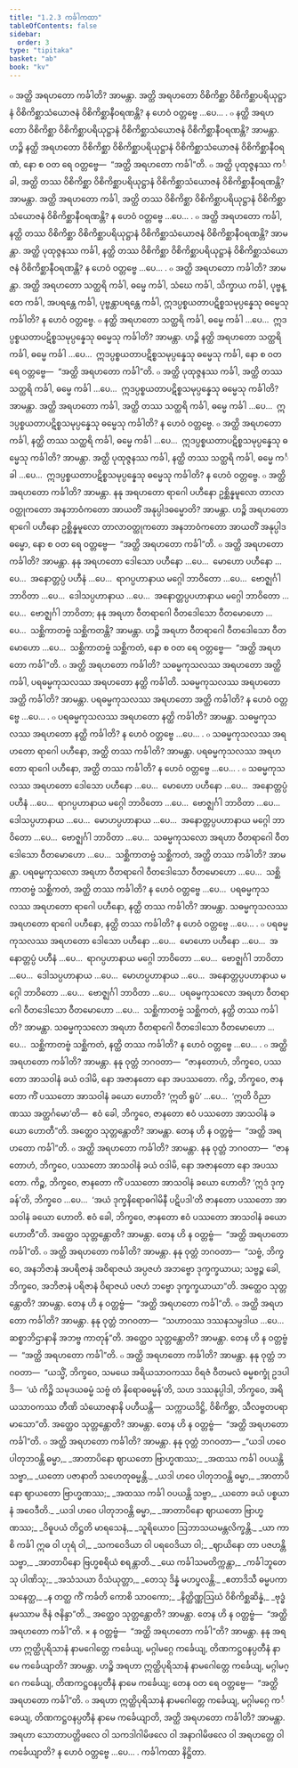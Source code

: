 ```yaml
---
title: "1.2.3 ကင်္ခါကထာ"
tableOfContents: false
sidebar:
  order: 3
type: "tipitaka"
basket: "ab"
book: "kv"
---
```



<DynamicBreadcrumb />

<Division number="318" book="kv" e="ch" v="32" p="140">

<Paragraph number="875" book="kv">
๐ အတ္ထိ အရဟတော ကင်္ခါတိ? အာမန္တာ. အတ္ထိ အရဟတော ဝိစိကိစ္ဆာ ဝိစိကိစ္ဆာပရိယုဋ္ဌာနံ ဝိစိကိစ္ဆာသံယောဇနံ ဝိစိကိစ္ဆာနီဝရဏန္တိ? န ဟေဝံ ဝတ္တဗ္ဗေ …ပေ… .
</Paragraph>

<Paragraph number="876" book="kv">
๐ နတ္ထိ အရဟတော ဝိစိကိစ္ဆာ ဝိစိကိစ္ဆာပရိယုဋ္ဌာနံ ဝိစိကိစ္ဆာသံယောဇနံ ဝိစိကိစ္ဆာနီဝရဏန္တိ? အာမန္တာ. ဟဉ္စိ နတ္ထိ အရဟတော ဝိစိကိစ္ဆာ ဝိစိကိစ္ဆာပရိယုဋ္ဌာနံ ဝိစိကိစ္ဆာသံယောဇနံ ဝိစိကိစ္ဆာနီဝရဏံ, နော စ ဝတ ရေ ဝတ္တဗ္ဗေ—  “အတ္ထိ အရဟတော ကင်္ခါ”တိ.
</Paragraph>

<Paragraph number="877" book="kv">
๐ အတ္ထိ ပုထုဇ္ဇနဿ ကင်္ခါ, အတ္ထိ တဿ ဝိစိကိစ္ဆာ ဝိစိကိစ္ဆာပရိယုဋ္ဌာနံ ဝိစိကိစ္ဆာသံယောဇနံ ဝိစိကိစ္ဆာနီဝရဏန္တိ? အာမန္တာ. အတ္ထိ အရဟတော ကင်္ခါ, အတ္ထိ တဿ ဝိစိကိစ္ဆာ ဝိစိကိစ္ဆာပရိယုဋ္ဌာနံ ဝိစိကိစ္ဆာသံယောဇနံ ဝိစိကိစ္ဆာနီဝရဏန္တိ? န ဟေဝံ ဝတ္တဗ္ဗေ …ပေ… .
</Paragraph>

<Paragraph number="878" book="kv">
๐ အတ္ထိ အရဟတော ကင်္ခါ, နတ္ထိ တဿ ဝိစိကိစ္ဆာ ဝိစိကိစ္ဆာပရိယုဋ္ဌာနံ ဝိစိကိစ္ဆာသံယောဇနံ ဝိစိကိစ္ဆာနီဝရဏန္တိ? အာမန္တာ. အတ္ထိ ပုထုဇ္ဇနဿ ကင်္ခါ, နတ္ထိ တဿ ဝိစိကိစ္ဆာ ဝိစိကိစ္ဆာပရိယုဋ္ဌာနံ ဝိစိကိစ္ဆာသံယောဇနံ ဝိစိကိစ္ဆာနီဝရဏန္တိ? န ဟေဝံ ဝတ္တဗ္ဗေ …ပေ… .
</Paragraph>

<Paragraph number="879" book="kv">
๐ အတ္ထိ အရဟတော ကင်္ခါတိ? အာမန္တာ. အတ္ထိ အရဟတော သတ္ထရိ ကင်္ခါ, ဓမ္မေ ကင်္ခါ, သံဃေ ကင်္ခါ, သိက္ခာယ ကင်္ခါ, ပုဗ္ဗန္တေ ကင်္ခါ, အပရန္တေ ကင်္ခါ, ပုဗ္ဗန္တာပရန္တေ ကင်္ခါ, ဣဒပ္ပစ္စယတာပဋိစ္စသမုပ္ပန္နေသု ဓမ္မေသု ကင်္ခါတိ? န ဟေဝံ ဝတ္တဗ္ဗေ.
</Paragraph>

<Paragraph number="880" book="kv">
๐ နတ္ထိ အရဟတော သတ္ထရိ ကင်္ခါ, ဓမ္မေ ကင်္ခါ …ပေ…  ဣဒပ္ပစ္စယတာပဋိစ္စသမုပ္ပန္နေသု ဓမ္မေသု ကင်္ခါတိ? အာမန္တာ. ဟဉ္စိ နတ္ထိ အရဟတော သတ္ထရိ ကင်္ခါ, ဓမ္မေ ကင်္ခါ …ပေ…  ဣဒပ္ပစ္စယတာပဋိစ္စသမုပ္ပန္နေသု ဓမ္မေသု ကင်္ခါ, နော စ ဝတ ရေ ဝတ္တဗ္ဗေ—  “အတ္ထိ အရဟတော ကင်္ခါ”တိ.
</Paragraph>

<Paragraph number="881" book="kv">
๐ အတ္ထိ ပုထုဇ္ဇနဿ ကင်္ခါ, အတ္ထိ တဿ သတ္ထရိ ကင်္ခါ, ဓမ္မေ ကင်္ခါ …ပေ…  ဣဒပ္ပစ္စယတာပဋိစ္စသမုပ္ပန္နေသု ဓမ္မေသု ကင်္ခါတိ? အာမန္တာ. အတ္ထိ အရဟတော ကင်္ခါ, အတ္ထိ တဿ သတ္ထရိ ကင်္ခါ, ဓမ္မေ ကင်္ခါ …ပေ…  ဣဒပ္ပစ္စယတာပဋိစ္စသမုပ္ပန္နေသု ဓမ္မေသု ကင်္ခါတိ? န ဟေဝံ ဝတ္တဗ္ဗေ.
</Paragraph>

<Paragraph number="882" book="kv">
๐ အတ္ထိ အရဟတော ကင်္ခါ, နတ္ထိ တဿ သတ္ထရိ ကင်္ခါ, ဓမ္မေ ကင်္ခါ …ပေ…  ဣဒပ္ပစ္စယတာပဋိစ္စသမုပ္ပန္နေသု ဓမ္မေသု ကင်္ခါတိ? အာမန္တာ. အတ္ထိ ပုထုဇ္ဇနဿ ကင်္ခါ, နတ္ထိ တဿ သတ္ထရိ ကင်္ခါ, ဓမ္မေ ကင်္ခါ …ပေ…  ဣဒပ္ပစ္စယတာပဋိစ္စသမုပ္ပန္နေသု ဓမ္မေသု ကင်္ခါတိ? န ဟေဝံ ဝတ္တဗ္ဗေ.
</Paragraph>

</Division>
<Division number="319" book="kv" e="ch" v="32" p="141">

<Paragraph number="883" book="kv">
๐ အတ္ထိ အရဟတော ကင်္ခါတိ? အာမန္တာ. နနု အရဟတော ရာဂေါ ပဟီနော ဥစ္ဆိန္နမူလော တာလာဝတ္ထုကတော အနဘာဝံကတော အာယတိံ အနုပ္ပါဒဓမ္မောတိ? အာမန္တာ. ဟဉ္စိ အရဟတော ရာဂေါ ပဟီနော ဥစ္ဆိန္နမူလော တာလာဝတ္ထုကတော အနဘာဝံကတော အာယတိံ အနုပ္ပါဒဓမ္မော, နော စ ဝတ ရေ ဝတ္တဗ္ဗေ—  “အတ္ထိ အရဟတော ကင်္ခါ”တိ.
</Paragraph>

<Paragraph number="884" book="kv">
๐ အတ္ထိ အရဟတော ကင်္ခါတိ? အာမန္တာ. နနု အရဟတော ဒေါသော ပဟီနော …ပေ…  မောဟော ပဟီနော …ပေ…  အနောတ္တပ္ပံ ပဟီနံ …ပေ…  ရာဂပ္ပဟာနာယ မဂ္ဂေါ ဘာဝိတော …ပေ…  ဗောဇ္ဈင်္ဂါ ဘာဝိတာ …ပေ…  ဒေါသပ္ပဟာနာယ …ပေ…  အနောတ္တပ္ပပဟာနာယ မဂ္ဂေါ ဘာဝိတော …ပေ…  ဗောဇ္ဈင်္ဂါ ဘာဝိတာ; နနု အရဟာ ဝီတရာဂေါ ဝီတဒေါသော ဝီတမောဟော …ပေ…  သစ္ဆိကာတဗ္ဗံ သစ္ဆိကတန္တိ? အာမန္တာ. ဟဉ္စိ အရဟာ ဝီတရာဂေါ ဝီတဒေါသော ဝီတမောဟော …ပေ…  သစ္ဆိကာတဗ္ဗံ သစ္ဆိကတံ, နော စ ဝတ ရေ ဝတ္တဗ္ဗေ—  “အတ္ထိ အရဟတော ကင်္ခါ”တိ.
</Paragraph>

</Division>
<Division number="320" book="kv" e="ch" v="32" p="142">

<Paragraph number="885" book="kv">
๐ အတ္ထိ အရဟတော ကင်္ခါတိ? သဓမ္မကုသလဿ အရဟတော အတ္ထိ ကင်္ခါ, ပရဓမ္မကုသလဿ အရဟတော နတ္ထိ ကင်္ခါတိ. သဓမ္မကုသလဿ အရဟတော အတ္ထိ ကင်္ခါတိ? အာမန္တာ. ပရဓမ္မကုသလဿ အရဟတော အတ္ထိ ကင်္ခါတိ? န ဟေဝံ ဝတ္တဗ္ဗေ …ပေ… .
</Paragraph>

<Paragraph number="886" book="kv">
๐ ပရဓမ္မကုသလဿ အရဟတော နတ္ထိ ကင်္ခါတိ? အာမန္တာ. သဓမ္မကုသလဿ အရဟတော နတ္ထိ ကင်္ခါတိ? န ဟေဝံ ဝတ္တဗ္ဗေ …ပေ… .
</Paragraph>

<Paragraph number="887" book="kv">
๐ သဓမ္မကုသလဿ အရဟတော ရာဂေါ ပဟီနော, အတ္ထိ တဿ ကင်္ခါတိ? အာမန္တာ. ပရဓမ္မကုသလဿ အရဟတော ရာဂေါ ပဟီနော, အတ္ထိ တဿ ကင်္ခါတိ? န ဟေဝံ ဝတ္တဗ္ဗေ …ပေ… .
</Paragraph>

<Paragraph number="888" book="kv">
๐ သဓမ္မကုသလဿ အရဟတော ဒေါသော ပဟီနော …ပေ…  မောဟော ပဟီနော …ပေ…  အနောတ္တပ္ပံ ပဟီနံ …ပေ…  ရာဂပ္ပဟာနာယ မဂ္ဂေါ ဘာဝိတော …ပေ…  ဗောဇ္ဈင်္ဂါ ဘာဝိတာ …ပေ…  ဒေါသပ္ပဟာနာယ …ပေ…  မောဟပ္ပဟာနာယ …ပေ…  အနောတ္တပ္ပပဟာနာယ မဂ္ဂေါ ဘာဝိတော …ပေ…  ဗောဇ္ဈင်္ဂါ ဘာဝိတာ …ပေ…  သဓမ္မကုသလော အရဟာ ဝီတရာဂေါ ဝီတဒေါသော ဝီတမောဟော …ပေ…  သစ္ဆိကာတဗ္ဗံ သစ္ဆိကတံ, အတ္ထိ တဿ ကင်္ခါတိ? အာမန္တာ. ပရဓမ္မကုသလော အရဟာ ဝီတရာဂေါ ဝီတဒေါသော ဝီတမောဟော …ပေ…  သစ္ဆိကာတဗ္ဗံ သစ္ဆိကတံ, အတ္ထိ တဿ ကင်္ခါတိ? န ဟေဝံ ဝတ္တဗ္ဗေ …ပေ…  ပရဓမ္မကုသလဿ အရဟတော ရာဂေါ ပဟီနော, နတ္ထိ တဿ ကင်္ခါတိ? အာမန္တာ. သဓမ္မကုသလဿ အရဟတော ရာဂေါ ပဟီနော, နတ္ထိ တဿ ကင်္ခါတိ? န ဟေဝံ ဝတ္တဗ္ဗေ …ပေ… .
</Paragraph>

<Paragraph number="889" book="kv">
๐ ပရဓမ္မကုသလဿ အရဟတော ဒေါသော ပဟီနော …ပေ…  မောဟော ပဟီနော …ပေ…  အနောတ္တပ္ပံ ပဟီနံ …ပေ…  ရာဂပ္ပဟာနာယ မဂ္ဂေါ ဘာဝိတော …ပေ…  ဗောဇ္ဈင်္ဂါ ဘာဝိတာ …ပေ…  ဒေါသပ္ပဟာနာယ …ပေ…  မောဟပ္ပဟာနာယ …ပေ…  အနောတ္တပ္ပပဟာနာယ မဂ္ဂေါ ဘာဝိတော …ပေ…  ဗောဇ္ဈင်္ဂါ ဘာဝိတာ …ပေ…  ပရဓမ္မကုသလော အရဟာ ဝီတရာဂေါ ဝီတဒေါသော ဝီတမောဟော …ပေ…  သစ္ဆိကာတဗ္ဗံ သစ္ဆိကတံ, နတ္ထိ တဿ ကင်္ခါတိ? အာမန္တာ. သဓမ္မကုသလော အရဟာ ဝီတရာဂေါ ဝီတဒေါသော ဝီတမောဟော …ပေ…  သစ္ဆိကာတဗ္ဗံ သစ္ဆိကတံ, နတ္ထိ တဿ ကင်္ခါတိ? န ဟေဝံ ဝတ္တဗ္ဗေ …ပေ… .
</Paragraph>

</Division>
<Division number="321" book="kv" e="ch" v="32" p="142">

<Paragraph number="890" book="kv">
๐ အတ္ထိ အရဟတော ကင်္ခါတိ? အာမန္တာ. နနု ဝုတ္တံ ဘဂဝတာ—  “ဇာနတောဟံ, ဘိက္ခဝေ, ပဿတော အာသဝါနံ ခယံ ဝဒါမိ, နော အဇာနတော နော အပဿတော. ကိဉ္စ, ဘိက္ခဝေ, ဇာနတော ကိံ ပဿတော အာသဝါနံ ခယော ဟောတိ? ‘ဣတိ ရူပံ’ …ပေ…  ‘ဣတိ ဝိညာဏဿ အတ္ထင်္ဂမော’တိ—  ဧဝံ ခေါ, ဘိက္ခဝေ, ဇာနတော ဧဝံ ပဿတော အာသဝါနံ ခယော ဟောတီ”တိ. အတ္ထေဝ သုတ္တန္တောတိ? အာမန္တာ. တေန ဟိ န ဝတ္တဗ္ဗံ—  “အတ္ထိ အရဟတော ကင်္ခါ”တိ.
</Paragraph>

<Paragraph number="891" book="kv">
๐ အတ္ထိ အရဟတော ကင်္ခါတိ? အာမန္တာ. နနု ဝုတ္တံ ဘဂဝတာ—  “ဇာနတောဟံ, ဘိက္ခဝေ, ပဿတော အာသဝါနံ ခယံ ဝဒါမိ, နော အဇာနတော နော အပဿတော. ကိဉ္စ, ဘိက္ခဝေ, ဇာနတော ကိံ ပဿတော အာသဝါနံ ခယော ဟောတိ? ‘ဣဒံ ဒုက္ခန်’တိ, ဘိက္ခဝေ …ပေ…  ‘အယံ ဒုက္ခနိရောဓဂါမိနီ ပဋိပဒါ’တိ ဇာနတော ပဿတော အာသဝါနံ ခယော ဟောတိ. ဧဝံ ခေါ, ဘိက္ခဝေ, ဇာနတော ဧဝံ ပဿတော အာသဝါနံ ခယော ဟောတီ”တိ. အတ္ထေဝ သုတ္တန္တောတိ? အာမန္တာ. တေန ဟိ န ဝတ္တဗ္ဗံ—  “အတ္ထိ အရဟတော ကင်္ခါ”တိ.
</Paragraph>

<Paragraph number="892" book="kv">
๐ အတ္ထိ အရဟတော ကင်္ခါတိ? အာမန္တာ. နနု ဝုတ္တံ ဘဂဝတာ—  “သဗ္ဗံ, ဘိက္ခဝေ, အနဘိဇာနံ အပရိဇာနံ အဝိရာဇယံ အပ္ပဇဟံ အဘဗ္ဗော ဒုက္ခက္ခယာယ; သဗ္ဗဉ္စ ခေါ, ဘိက္ခဝေ, အဘိဇာနံ ပရိဇာနံ ဝိရာဇယံ ပဇဟံ ဘဗ္ဗော ဒုက္ခက္ခယာယာ”တိ. အတ္ထေဝ သုတ္တန္တောတိ? အာမန္တာ. တေန ဟိ န ဝတ္တဗ္ဗံ—  “အတ္ထိ အရဟတော ကင်္ခါ”တိ.
</Paragraph>

<Paragraph number="893" book="kv">
๐ အတ္ထိ အရဟတော ကင်္ခါတိ? အာမန္တာ. နနု ဝုတ္တံ ဘဂဝတာ—  “သဟာဝဿ ဒဿနသမ္ပဒါယ …ပေ…  ဆစ္စာဘိဌာနာနိ အဘဗ္ဗ ကာတုန်”တိ. အတ္ထေဝ သုတ္တန္တောတိ? အာမန္တာ. တေန ဟိ န ဝတ္တဗ္ဗံ—  “အတ္ထိ အရဟတော ကင်္ခါ”တိ.
</Paragraph>

<Paragraph number="894" book="kv">
๐ အတ္ထိ အရဟတော ကင်္ခါတိ? အာမန္တာ. နနု ဝုတ္တံ ဘဂဝတာ—  “ယသ္မိံ, ဘိက္ခဝေ, သမယေ အရိယသာဝကဿ ဝိရဇံ ဝီတမလံ ဓမ္မစက္ခုံ ဥဒပါဒိ—  ‘ယံ ကိဉ္စိ သမုဒယဓမ္မံ သဗ္ဗံ တံ နိရောဓဓမ္မန်’တိ, သဟ ဒဿနုပ္ပါဒါ, ဘိက္ခဝေ, အရိယသာဝကဿ တီဏိ သံယောဇနာနိ ပဟီယန္တိ—  သက္ကာယဒိဋ္ဌိ, ဝိစိကိစ္ဆာ, သီလဗ္ဗတပရာမာသော”တိ. အတ္ထေဝ သုတ္တန္တောတိ? အာမန္တာ. တေန ဟိ န ဝတ္တဗ္ဗံ—  “အတ္ထိ အရဟတော ကင်္ခါ”တိ.
</Paragraph>

<Paragraph number="895" book="kv">
๐ အတ္ထိ အရဟတော ကင်္ခါတိ? အာမန္တာ. နနု ဝုတ္တံ ဘဂဝတာ—
</Paragraph>

<Paragraph number="896" type="verses" book="kv">
_“ယဒါ ဟဝေ ပါတုဘဝန္တိ ဓမ္မာ,_  
_အာတာပိနော ဈာယတော ဗြာဟ္မဏဿ;_  
_အထဿ ကင်္ခါ ဝပယန္တိ သဗ္ဗာ,_  
_ယတော ပဇာနာတိ သဟေတုဓမ္မန္တိ._  

</Paragraph>

<Paragraph number="897" type="verses" book="kv">
_ယဒါ ဟဝေ ပါတုဘဝန္တိ ဓမ္မာ,_  
_အာတာပိနော ဈာယတော ဗြာဟ္မဏဿ;_  
_အထဿ ကင်္ခါ ဝပယန္တိ သဗ္ဗာ,_  
_ယတော ခယံ ပစ္စယာနံ အဝေဒီတိ._  

</Paragraph>

<Paragraph number="898" type="verses" book="kv">
_ယဒါ ဟဝေ ပါတုဘဝန္တိ ဓမ္မာ,_  
_အာတာပိနော ဈာယတော ဗြာဟ္မဏဿ;_  
_ဝိဓူပယံ တိဋ္ဌတိ မာရသေနံ,_  
_သူရိယောဝ ဩဘာသယမန္တလိက္ခန္တိ._  

</Paragraph>

<Paragraph number="899" type="verses" book="kv">
_ယာ ကာစိ ကင်္ခါ ဣဓ ဝါ ဟုရံ ဝါ,_  
_သကဝေဒိယာ ဝါ ပရဝေဒိယာ ဝါ;_  
_ဈာယိနော တာ ပဇဟန္တိ သဗ္ဗာ,_  
_အာတာပိနော ဗြဟ္မစရိယံ စရန္တာတိ._  

</Paragraph>

<Paragraph number="900" type="verses" book="kv">
_ယေ ကင်္ခါသမတိက္ကန္တာ,_  
_ကင်္ခါဘူတေသု ပါဏိသု;_  
_အသံသယာ ဝိသံယုတ္တာ,_  
_တေသု ဒိန္နံ မဟပ္ဖလန္တိ._  

</Paragraph>

<Paragraph number="901" type="verses" book="kv">
_ဧတာဒိသီ ဓမ္မပကာသနေတ္ထ,_  
_န တတ္ထ ကိံ ကင်္ခတိ ကောစိ သာဝကော;_  
_နိတ္ထိဏ္ဏဩဃံ ဝိစိကိစ္ဆဆိန္နံ,_  
_ဗုဒ္ဓံ နမဿာမ ဇိနံ ဇနိန္ဒာ”တိ._  

</Paragraph>

<Paragraph number="902" book="kv">
အတ္ထေဝ သုတ္တန္တောတိ? အာမန္တာ. တေန ဟိ န ဝတ္တဗ္ဗံ—  “အတ္ထိ အရဟတော ကင်္ခါ”တိ.
</Paragraph>

<Paragraph number="903" book="kv">
× န ဝတ္တဗ္ဗံ—  “အတ္ထိ အရဟတော ကင်္ခါ”တိ? အာမန္တာ. နနု အရဟာ ဣတ္ထိပုရိသာနံ နာမဂေါတ္တေ ကင်္ခေယျ, မဂ္ဂါမဂ္ဂေ ကင်္ခေယျ, တိဏကဋ္ဌဝနပ္ပတီနံ နာမေ ကင်္ခေယျာတိ? အာမန္တာ. ဟဉ္စိ အရဟာ ဣတ္ထိပုရိသာနံ နာမဂေါတ္တေ ကင်္ခေယျ, မဂ္ဂါမဂ္ဂေ ကင်္ခေယျ, တိဏကဋ္ဌဝနပ္ပတီနံ နာမေ ကင်္ခေယျ; တေန ဝတ ရေ ဝတ္တဗ္ဗေ—  “အတ္ထိ အရဟတော ကင်္ခါ”တိ.
</Paragraph>

<Paragraph number="904" book="kv">
๐ အရဟာ ဣတ္ထိပုရိသာနံ နာမဂေါတ္တေ ကင်္ခေယျ, မဂ္ဂါမဂ္ဂေ ကင်္ခေယျ, တိဏကဋ္ဌဝနပ္ပတီနံ နာမေ ကင်္ခေယျာတိ, အတ္ထိ အရဟတော ကင်္ခါတိ? အာမန္တာ. အရဟာ သောတာပတ္တိဖလေ ဝါ သကဒါဂါမိဖလေ ဝါ အနာဂါမိဖလေ ဝါ အရဟတ္တေ ဝါ ကင်္ခေယျာတိ? န ဟေဝံ ဝတ္တဗ္ဗေ …ပေ… .

</Paragraph>
</Division>

<Paragraph number="905" type="center" book="kv">
ကင်္ခါကထာ နိဋ္ဌိတာ.
</Paragraph>